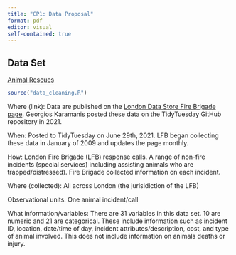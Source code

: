 ```yaml
---
title: "CP1: Data Proposal"
format: pdf
editor: visual
self-contained: true
---
```


## Data Set

[Animal Rescues](https://github.com/rfordatascience/tidytuesday/blob/master/data/2021/2021-06-29/readme.md)

```r
source("data_cleaning.R")
```

Where (link): Data are published on the [London Data Store Fire Brigade page](https://data.london.gov.uk/dataset/animal-rescue-incidents-attended-by-lfb). Georgios Karamanis posted these data on the TidyTuesday GitHub repository in 2021.

When: Posted to TidyTuesday on June 29th, 2021. LFB began collecting these data in January of 2009 and updates the page monthly.

How: London Fire Brigade (LFB) response calls. A range of non-fire incidents (special services) including assisting animals who are trapped/distressed). Fire Brigade collected information on each incident.

Where (collected): All across London (the jurisidiction of the LFB)

Observational units: One animal incident/call

What information/variables: There are 31 variables in this data set. 10 are numeric and 21 are categorical. These include information such as incident ID, location, date/time of day, incident attributes/description, cost, and type of animal involved. This does not include information on animals deaths or injury.
